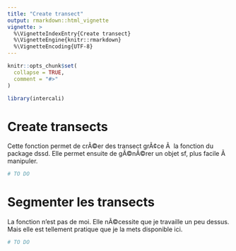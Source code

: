 ```yaml
---
title: "Create transect"
output: rmarkdown::html_vignette
vignette: >
  %\VignetteIndexEntry{Create transect}
  %\VignetteEngine{knitr::rmarkdown}
  %\VignetteEncoding{UTF-8}
---
```


```r
knitr::opts_chunk$set(
  collapse = TRUE,
  comment = "#>"
)
```

```r
library(intercali)
```

<!-- This vignette is generated by fusen: do not edit by hand -->

<!--
 You need to run the 'description' chunk in the '0-dev_history.Rmd' file before continuing your code there.
-->



# Create transects

Cette fonction permet de crÃ©er des transect grÃ¢ce Ã  la fonction du package dssd. Elle permet ensuite de gÃ©nÃ©rer un objet sf, plus facile Ã  manipuler.


```r
# TO DO 
```

# Segmenter les transects

La fonction n'est pas de moi. Elle nÃ©cessite que je travaille un peu dessus. Mais elle est tellement pratique que je la mets disponible ici.


```r
# TO DO 
```

